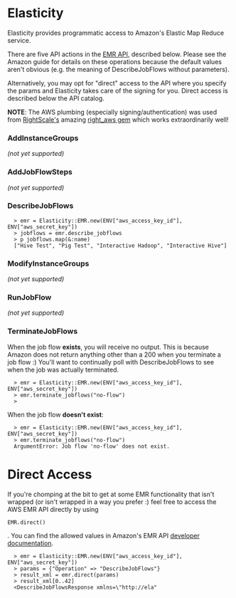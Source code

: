 = Elasticity =

Elasticity provides programmatic access to Amazon's Elastic Map Reduce service.

There are five API actions in the [http://docs.amazonwebservices.com/ElasticMapReduce/latest/DeveloperGuide/index.html EMR API], described below.  Please see the Amazon guide for details on these operations because the default values aren't obvious (e.g. the meaning of DescribeJobFlows without parameters).

Alternatively, you may opt for "direct" access to the API where you specify the params and Elasticity takes care of the signing for you.  Direct access is described below the API catalog.

'''NOTE''': The AWS plumbing (especially signing/authentication) was used from [http://www.rightscale.com/ RightScale's] amazing [https://github.com/rightscale/right_aws right_aws gem] which works extraordinarily well!

=== AddInstanceGroups ===

''(not yet supported)''

=== AddJobFlowSteps ===

''(not yet supported)''

=== DescribeJobFlows ===

<pre>
  > emr = Elasticity::EMR.new(ENV["aws_access_key_id"], ENV["aws_secret_key"])
  > jobflows = emr.describe_jobflows
  > p jobflows.map(&:name)
  ["Hive Test", "Pig Test", "Interactive Hadoop", "Interactive Hive"]
</pre>

=== ModifyInstanceGroups ===

''(not yet supported)''

=== RunJobFlow ===

''(not yet supported)''

=== TerminateJobFlows ===

When the job flow '''exists''', you will receive no output.  This is because Amazon does not return anything other than a 200 when you terminate a job flow :)  You'll want to continually poll with DescribeJobFlows to see when the job was actually terminated.

<pre>
  > emr = Elasticity::EMR.new(ENV["aws_access_key_id"], ENV["aws_secret_key"])
  > emr.terminate_jobflows("no-flow")
  >
</pre>

When the job flow '''doesn't exist''':

<pre>
  > emr = Elasticity::EMR.new(ENV["aws_access_key_id"], ENV["aws_secret_key"])
  > emr.terminate_jobflows("no-flow")
  ArgumentError: Job flow 'no-flow' does not exist.
</pre>

= Direct Access =

If you're chomping at the bit to get at some EMR functionality that isn't wrapped (or isn't wrapped in a way you prefer :) feel free to access the AWS EMR API directly by using <pre>EMR.direct()</pre>.  You can find the allowed values in Amazon's EMR API [http://docs.amazonwebservices.com/ElasticMapReduce/latest/DeveloperGuide/index.html developer documentation].

<pre>
  > emr = Elasticity::EMR.new(ENV["aws_access_key_id"], ENV["aws_secret_key"])
  > params = {"Operation" => "DescribeJobFlows"}
  > result_xml = emr.direct(params)
  > result_xml[0..42]
  <DescribeJobFlowsResponse xmlns=\"http://ela"
</pre>

<!-- __NOTOC__ -->